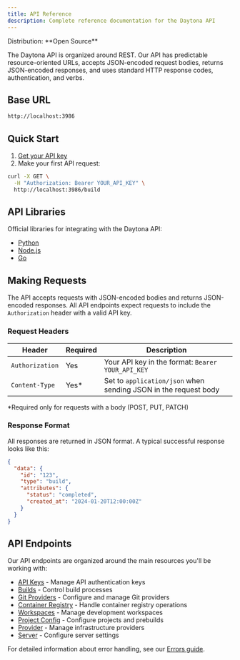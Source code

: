 ```yaml
---
title: API Reference
description: Complete reference documentation for the Daytona API
---
```



<Label>
  Distribution: **Open Source**
</Label>

The Daytona API is organized around REST. Our API has predictable resource-oriented URLs, accepts JSON-encoded request bodies, returns JSON-encoded responses, and uses standard HTTP response codes, authentication, and verbs.

## Base URL

```bash
http://localhost:3986
```

## Quick Start

1. [Get your API key](/docs/api/authentication)
2. Make your first API request:

```bash
curl -X GET \
  -H "Authorization: Bearer YOUR_API_KEY" \
  http://localhost:3986/build
```

## API Libraries

Official libraries for integrating with the Daytona API:

- [Python](https://github.com/daytonaio/daytona-python)
- [Node.js](https://github.com/daytonaio/daytona-node)
- [Go](https://github.com/daytonaio/daytona-go)

## Making Requests

The API accepts requests with JSON-encoded bodies and returns JSON-encoded responses. All API endpoints expect requests to include the `Authorization` header with a valid API key.

### Request Headers

| Header | Required | Description |
|--------|----------|-------------|
| `Authorization` | Yes | Your API key in the format: `Bearer YOUR_API_KEY` |
| `Content-Type` | Yes* | Set to `application/json` when sending JSON in the request body |

*Required only for requests with a body (POST, PUT, PATCH)

### Response Format

All responses are returned in JSON format. A typical successful response looks like this:

```json
{
  "data": {
    "id": "123",
    "type": "build",
    "attributes": {
      "status": "completed",
      "created_at": "2024-01-20T12:00:00Z"
    }
  }
}
```

## API Endpoints

Our API endpoints are organized around the main resources you'll be working with:

- [API Keys](/api/endpoints/apikeys) - Manage API authentication keys
- [Builds](/api/endpoints/builds) - Control build processes
- [Git Providers](/api/endpoints/git) - Configure and manage Git providers
- [Container Registry](/api/endpoints/registry) - Handle container registry operations
- [Workspaces](/api/endpoints/workspace) - Manage development workspaces
- [Project Config](/api/endpoints/project-config) - Configure projects and prebuilds
- [Provider](/api/endpoints/provider) - Manage infrastructure providers
- [Server](/api/endpoints/server) - Configure server settings

For detailed information about error handling, see our [Errors guide](/api/errors).
